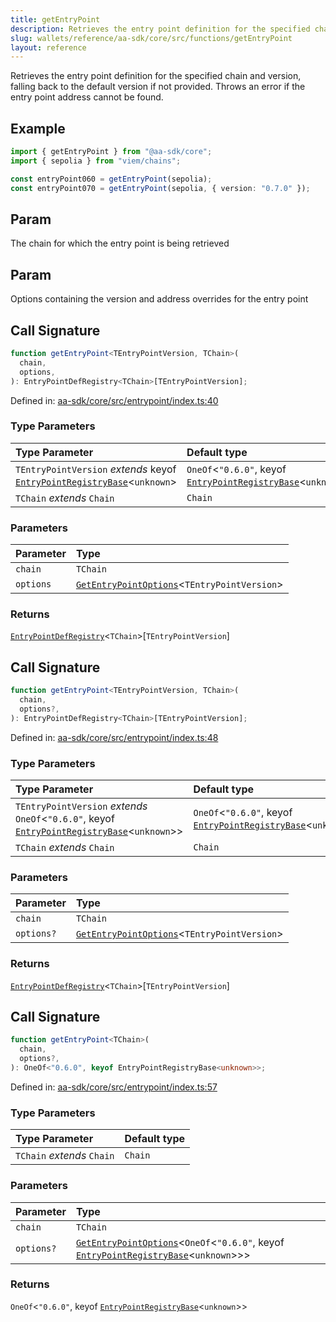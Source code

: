 ```yaml
---
title: getEntryPoint
description: Retrieves the entry point definition for the specified chain and version, falling back to the default version if not provided. Throws an error if the entry point address cannot be found.
slug: wallets/reference/aa-sdk/core/src/functions/getEntryPoint
layout: reference
---
```


Retrieves the entry point definition for the specified chain and version, falling back to the default version if not provided. Throws an error if the entry point address cannot be found.

## Example

```ts
import { getEntryPoint } from "@aa-sdk/core";
import { sepolia } from "viem/chains";

const entryPoint060 = getEntryPoint(sepolia);
const entryPoint070 = getEntryPoint(sepolia, { version: "0.7.0" });
```

## Param

The chain for which the entry point is being retrieved

## Param

Options containing the version and address overrides for the entry point

## Call Signature

```ts
function getEntryPoint<TEntryPointVersion, TChain>(
  chain,
  options,
): EntryPointDefRegistry<TChain>[TEntryPointVersion];
```

Defined in: [aa-sdk/core/src/entrypoint/index.ts:40](https://github.com/alchemyplatform/aa-sdk/blob/49e74eee8606f480b200b4612d00d950da8a8742/aa-sdk/core/src/entrypoint/index.ts#L40)

### Type Parameters

| Type Parameter                                                                                                        | Default type                                                                                                |
| :-------------------------------------------------------------------------------------------------------------------- | :---------------------------------------------------------------------------------------------------------- |
| `TEntryPointVersion` _extends_ keyof [`EntryPointRegistryBase`](../interfaces/EntryPointRegistryBase.mdx)\<`unknown`> | `OneOf`\<`"0.6.0"`, keyof [`EntryPointRegistryBase`](../interfaces/EntryPointRegistryBase.mdx)\<`unknown`>> |
| `TChain` _extends_ `Chain`                                                                                            | `Chain`                                                                                                     |

### Parameters

| Parameter | Type                                                                                      |
| :-------- | :---------------------------------------------------------------------------------------- |
| `chain`   | `TChain`                                                                                  |
| `options` | [`GetEntryPointOptions`](../type-aliases/GetEntryPointOptions.mdx)\<`TEntryPointVersion`> |

### Returns

[`EntryPointDefRegistry`](../interfaces/EntryPointDefRegistry.mdx)\<`TChain`>\[`TEntryPointVersion`]

## Call Signature

```ts
function getEntryPoint<TEntryPointVersion, TChain>(
  chain,
  options?,
): EntryPointDefRegistry<TChain>[TEntryPointVersion];
```

Defined in: [aa-sdk/core/src/entrypoint/index.ts:48](https://github.com/alchemyplatform/aa-sdk/blob/49e74eee8606f480b200b4612d00d950da8a8742/aa-sdk/core/src/entrypoint/index.ts#L48)

### Type Parameters

| Type Parameter                                                                                                                             | Default type                                                                                                |
| :----------------------------------------------------------------------------------------------------------------------------------------- | :---------------------------------------------------------------------------------------------------------- |
| `TEntryPointVersion` _extends_ `OneOf`\<`"0.6.0"`, keyof [`EntryPointRegistryBase`](../interfaces/EntryPointRegistryBase.mdx)\<`unknown`>> | `OneOf`\<`"0.6.0"`, keyof [`EntryPointRegistryBase`](../interfaces/EntryPointRegistryBase.mdx)\<`unknown`>> |
| `TChain` _extends_ `Chain`                                                                                                                 | `Chain`                                                                                                     |

### Parameters

| Parameter  | Type                                                                                      |
| :--------- | :---------------------------------------------------------------------------------------- |
| `chain`    | `TChain`                                                                                  |
| `options?` | [`GetEntryPointOptions`](../type-aliases/GetEntryPointOptions.mdx)\<`TEntryPointVersion`> |

### Returns

[`EntryPointDefRegistry`](../interfaces/EntryPointDefRegistry.mdx)\<`TChain`>\[`TEntryPointVersion`]

## Call Signature

```ts
function getEntryPoint<TChain>(
  chain,
  options?,
): OneOf<"0.6.0", keyof EntryPointRegistryBase<unknown>>;
```

Defined in: [aa-sdk/core/src/entrypoint/index.ts:57](https://github.com/alchemyplatform/aa-sdk/blob/49e74eee8606f480b200b4612d00d950da8a8742/aa-sdk/core/src/entrypoint/index.ts#L57)

### Type Parameters

| Type Parameter             | Default type |
| :------------------------- | :----------- |
| `TChain` _extends_ `Chain` | `Chain`      |

### Parameters

| Parameter  | Type                                                                                                                                                                             |
| :--------- | :------------------------------------------------------------------------------------------------------------------------------------------------------------------------------- |
| `chain`    | `TChain`                                                                                                                                                                         |
| `options?` | [`GetEntryPointOptions`](../type-aliases/GetEntryPointOptions.mdx)\<`OneOf`\<`"0.6.0"`, keyof [`EntryPointRegistryBase`](../interfaces/EntryPointRegistryBase.mdx)\<`unknown`>>> |

### Returns

`OneOf`\<`"0.6.0"`, keyof [`EntryPointRegistryBase`](../interfaces/EntryPointRegistryBase.mdx)\<`unknown`>>
